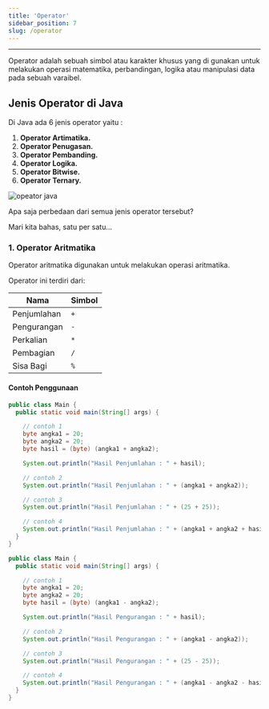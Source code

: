 ```yaml
---
title: 'Operator'
sidebar_position: 7
slug: /operator
---
```


<hr />

Operator adalah sebuah simbol atau karakter khusus  yang di gunakan untuk melakukan operasi matematika, perbandingan, logika atau manipulasi data pada sebuah varaibel.

## Jenis Operator di Java

Di Java ada 6 jenis operator yaitu : 

  1. **Operator Artimatika.**
  2. **Operator Penugasan.**
  3. **Operator Pembanding.**
  4. **Operator Logika.**
  5. **Operator Bitwise.**
  6. **Operator Ternary.**

![opeator java](/img/java/operator.png)

Apa saja perbedaan dari semua jenis operator tersebut?

Mari kita bahas, satu per satu…

### 1. Operator Aritmatika

Operator aritmatika digunakan untuk melakukan operasi aritmatika.

Operator ini terdiri dari:

| **Nama**        | **Simbol** |
|-------------|--------|
| Penjumlahan | `+`    |
| Pengurangan | `-`    |
| Perkalian   | `*`    |
| Pembagian   | `/`    |
| Sisa Bagi   | `%`    | 

#### Contoh Penggunaan

<Tabs>
<TabItem value="+">

```java
public class Main {
  public static void main(String[] args) {

    // contoh 1
    byte angka1 = 20;
    byte angka2 = 20;
    byte hasil = (byte) (angka1 + angka2);

    System.out.println("Hasil Penjumlahan : " + hasil);

    // contoh 2
    System.out.println("Hasil Penjumlahan : " + (angka1 + angka2));

    // contoh 3
    System.out.println("Hasil Penjumlahan : " + (25 + 25));

    // contoh 4
    System.out.println("Hasil Penjumlahan : " + (angka1 + angka2 + hasil + 25));
  }
}
```

</TabItem>
<TabItem value="-">

```java
public class Main {
  public static void main(String[] args) {

    // contoh 1
    byte angka1 = 20;
    byte angka2 = 20;
    byte hasil = (byte) (angka1 - angka2);

    System.out.println("Hasil Pengurangan : " + hasil);

    // contoh 2
    System.out.println("Hasil Pengurangan : " + (angka1 - angka2));

    // contoh 3
    System.out.println("Hasil Pengurangan : " + (25 - 25));

    // contoh 4
    System.out.println("Hasil Pengurangan : " + (angka1 - angka2 - hasil - 25));
  }
}
```

</TabItem>
</Tabs>



